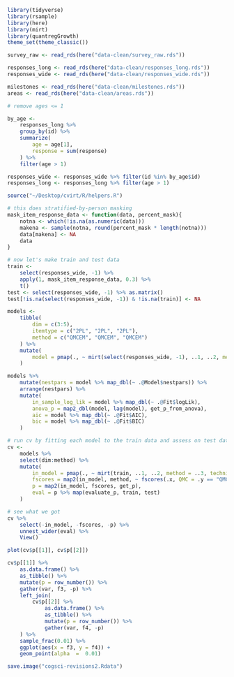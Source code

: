 
```r
library(tidyverse)
library(rsample)
library(here)
library(mirt)
library(quantregGrowth)
theme_set(theme_classic())
```

```r
survey_raw <- read_rds(here("data-clean/survey_raw.rds"))

responses_long <- read_rds(here("data-clean/responses_long.rds"))
responses_wide <- read_rds(here("data-clean/responses_wide.rds"))

milestones <- read_rds(here("data-clean/milestones.rds"))
areas <- read_rds(here("data-clean/areas.rds"))
```

```r
# remove ages <= 1

by_age <-
	responses_long %>%
	group_by(id) %>%
	summarize(
		age = age[1],
		response = sum(response)
	) %>%
	filter(age > 1)

responses_wide <- responses_wide %>% filter(id %in% by_age$id)
responses_long <- responses_long %>% filter(age > 1)
```

```r
source("~/Desktop/cvirt/R/helpers.R")

# this does stratified-by-person masking
mask_item_response_data <- function(data, percent_mask){
	notna <- which(!is.na(as.numeric(data)))
	makena <- sample(notna, round(percent_mask * length(notna)))
	data[makena] <- NA
	data
}

# now let's make train and test data
train <- 
	select(responses_wide, -1) %>% 
	apply(1, mask_item_response_data, 0.3) %>% 
	t()
test <- select(responses_wide, -1) %>% as.matrix()
test[!is.na(select(responses_wide, -1)) & !is.na(train)] <- NA
```

```r
models <-
	tibble(
		dim = c(3:5),
		itemtype = c("2PL", "2PL", "2PL"),
		method = c("QMCEM", "QMCEM", "QMCEM")
	) %>%
	mutate(
		model = pmap(., ~ mirt(select(responses_wide, -1), ..1, ..2, method = ..3, technical = list(NCYCLES = 100)))
	)

models %>%
	mutate(nestpars = model %>% map_dbl(~ .@Model$nestpars)) %>%
	arrange(nestpars) %>%
	mutate(
		in_sample_log_lik = model %>% map_dbl(~ .@Fit$logLik),
		anova_p = map2_dbl(model, lag(model), get_p_from_anova),
		aic = model %>% map_dbl(~ .@Fit$AIC),
		bic = model %>% map_dbl(~ .@Fit$BIC)
	)
```

```r
# run cv by fitting each model to the train data and assess on test data
cv <-
	models %>%
	select(dim:method) %>%
	mutate(
		in_model = pmap(., ~ mirt(train, ..1, ..2, method = ..3, technical = list(NCYCLES = 50))),
		fscores = map2(in_model, method, ~ fscores(.x, QMC = .y == "QMCEM", rotate = "none")),
		p = map2(in_model, fscores, get_p),
		eval = p %>% map(evaluate_p, train, test)
	)

# see what we got
cv %>%
	select(-in_model, -fscores, -p) %>% 
	unnest_wider(eval) %>% 
	View()
```

```r
plot(cv$p[[1]], cv$p[[2]])

cv$p[[1]] %>% 
	as.data.frame() %>% 
	as_tibble() %>% 
	mutate(p = row_number()) %>% 
	gather(var, f3, -p) %>% 
	left_join(
		cv$p[[2]] %>% 
			as.data.frame() %>% 
			as_tibble() %>% 
			mutate(p = row_number()) %>% 
			gather(var, f4, -p)
	) %>% 
	sample_frac(0.01) %>% 
	ggplot(aes(x = f3, y = f4)) +
	geom_point(alpha  =  0.01)

save.image("cogsci-revisions2.Rdata")
```




